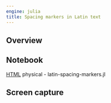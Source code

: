 ```yaml
---
engine: julia
title: Spacing markers in Latin text
---
```


:::{.callout-caution title="Content TBA"}
:::


## Overview

## Notebook

[HTML](./complutensian-spacing-markers.html)
physical - latin-spacing-markers.jl

## Screen capture